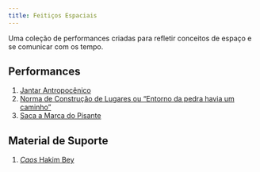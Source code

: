 ```yaml
---
title: Feitiços Espaciais
---
```

Uma coleção de performances criadas para refletir conceitos de espaço e se comunicar com os tempo.

## Performances
1. [Jantar Antropocênico](/performances/jantar-antropocênico.html)
2. [Norma de Construção de Lugares ou “Entorno da pedra havia um caminho”](/performances/norma-de-construcao-de-lugares.html)
3. [Saca a Marca do Pisante](/performances/marca-do-pisante.html)

## Material de Suporte
1. [*Caos* Hakim Bey](/assets/pdf/BEY-Hakim-(2003)-Caos-terrorismo-poetico-e-outros-crimes-exemplares.pdf)